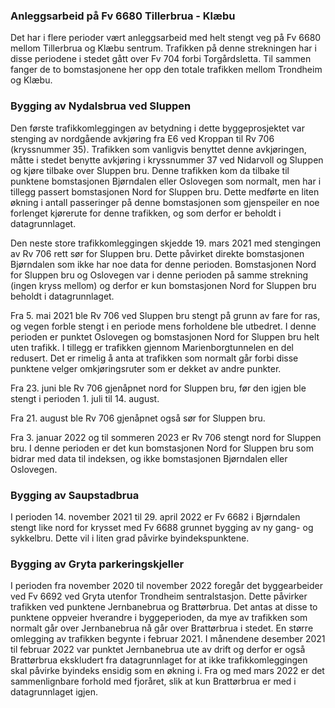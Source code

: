 ### Anleggsarbeid på Fv 6680 Tillerbrua - Klæbu
Det har i flere perioder vært anleggsarbeid med helt stengt veg på Fv 6680 mellom Tillerbrua og Klæbu sentrum. Trafikken på denne strekningen har i disse periodene i stedet gått over Fv 704 forbi Torgårdsletta. Til sammen fanger de to bomstasjonene her opp den totale trafikken mellom Trondheim og Klæbu.


### Bygging av Nydalsbrua ved Sluppen
Den første trafikkomleggingen av betydning i dette byggeprosjektet var stenging av nordgående avkjøring fra E6 ved Kroppan til Rv 706 (kryssnummer 35). Trafikken som vanligvis benyttet denne avkjøringen, måtte i stedet benytte avkjøring i kryssnummer 37 ved Nidarvoll og Sluppen og kjøre tilbake over Sluppen bru. Denne trafikken kom da tilbake til punktene bomstasjonen Bjørndalen eller Oslovegen som normalt, men har i tillegg passert bomstasjonen Nord for Sluppen bru. Dette medførte en liten økning i antall passeringer på denne bomstasjonen som gjenspeiler en noe forlenget kjørerute for denne trafikken, og som derfor er beholdt i datagrunnlaget.

Den neste store trafikkomleggingen skjedde 19. mars 2021 med stengingen av Rv 706 rett sør for Sluppen bru. Dette påvirket direkte bomstasjonen Bjørndalen som ikke har noe data for denne perioden. Bomstasjonen Nord for Sluppen bru og Oslovegen var i denne perioden på samme strekning (ingen kryss mellom) og derfor er kun bomstasjonen Nord for Sluppen bru beholdt i datagrunnlaget.

Fra 5. mai 2021 ble Rv 706 ved Sluppen bru stengt på grunn av fare for ras, og vegen forble stengt i en periode mens forholdene ble utbedret. I denne perioden er punktet Oslovegen og bomstasjonen Nord for Sluppen bru helt uten trafikk. I tillegg er trafikken gjennom Marienborgtunnelen en del redusert. Det er rimelig å anta at trafikken som normalt går forbi disse punktene velger omkjøringsruter som er dekket av andre punkter.

Fra 23. juni ble Rv 706 gjenåpnet nord for Sluppen bru, før den igjen ble stengt i perioden 1. juli til 14. august.

Fra 21. august ble Rv 706 gjenåpnet også sør for Sluppen bru.

Fra 3. januar 2022 og til sommeren 2023 er Rv 706 stengt nord for Sluppen bru. I denne perioden er det kun bomstasjonen Nord for Sluppen bru som bidrar med data til indeksen, og ikke bomstasjonen Bjørndalen eller Oslovegen.


### Bygging av Saupstadbrua
I perioden 14. november 2021 til 29. april 2022 er Fv 6682 i Bjørndalen stengt like nord for krysset med Fv 6688 grunnet bygging av ny gang- og sykkelbru. Dette vil i liten grad påvirke byindekspunktene.


### Bygging av Gryta parkeringskjeller
I perioden fra november 2020 til november 2022 foregår det byggearbeider ved Fv 6692 ved Gryta utenfor Trondheim sentralstasjon. Dette påvirker trafikken ved punktene Jernbanebrua og Brattørbrua. Det antas at disse to punktene oppveier hverandre i byggeperioden, da mye av trafikken som normalt går over Jernbanebrua nå går over Brattørbrua i stedet. En større omlegging av trafikken begynte i februar 2021. I månendene desember 2021 til februar 2022 var punktet Jernbanebrua ute av drift og derfor er også Brattørbrua ekskludert fra datagrunnlaget for at ikke trafikkomleggingen skal påvirke byindeks ensidig som en økning i. Fra og med mars 2022 er det sammenlignbare forhold med fjoråret, slik at kun Brattørbrua er med i datagrunnlaget igjen.


